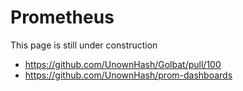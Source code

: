 
# Prometheus

<Callout type="info" emoji="🚧">
    This page is still under construction
</Callout>

-   https://github.com/UnownHash/Golbat/pull/100
-   https://github.com/UnownHash/prom-dashboards
